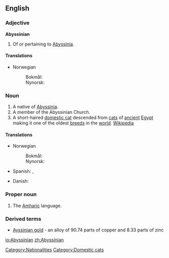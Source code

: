 ==English==

===Adjective===
'''Abyssinian'''

# Of or pertaining to [[Abyssinia]].

====Translations====
{{trans-top|of or pertaining to Abyssinia}}
* Norwegian
*: Bokmål: {{t-|no|abessinsk}}
*: Nynorsk: {{t-|nn|abessinsk|xs=Norwegian Nynorsk}}
{{trans-bottom}}

===Noun===
{{en-noun}}

# A native of [[Abyssinia]].
# A member of the Abyssinian Church.
# A short-haired [[domestic cat]] descended from [[cat]]s of [[ancient]] [[Egypt]] making it one of the oldest [[breed]]s in the [[world]]. [[w:Abyssinian (cat)|Wikipedia]]
====Translations====
{{trans-top|a native of Abyssinia}}
* Norwegian
*: Bokmål: {{t-|no|abessinier}}
*: Nynorsk: {{t|nn|abessiniar|xs=Norwegian Nynorsk}}
* Spanish: {{t+|es|abisinio|m}}, {{t+|es|abisinia|f}}
{{trans-bottom}}
{{trans-top|cat}}
* Danish: {{t+|da|abyssinier}}
{{trans-mid}}
{{trans-bottom}}

===Proper noun===
{{en-proper noun}}

# The [[Amharic]] language.

===Derived terms===
*[[Ayssinian gold]] - an alloy of 90.74 parts of copper and 8.33 parts of zinc

[[Category:Nationalities]]
[[Category:Domestic cats]]

[[io:Abyssinian]]
[[zh:Abyssinian]]